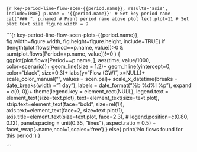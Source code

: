 
```{r key-period-line-flow-scen-{{period.name}}, results='asis', include=TRUE}
p.name = '{{period.name}}' # Set key period name
cat("### ", p.name) # Print period name above plot
text.plot=11 # Set plot text size
figure.width = 9
```

```{r key-period-line-flow-scen-plots-{{period.name}}, fig.width=figure.width, fig.height=figure.height, include=TRUE}
if (length(plot.flows[Period==p.name, value])>0 & sum(plot.flows[Period==p.name, value])!=0 ) {
  ggplot(plot.flows[Period==p.name, ], aes(time, value/1000, color=scenario))+
    geom_line(size = 1.2)+
    geom_hline(yintercept=0, color="black", size=0.3)+
    labs(y="Flow (GW)", x=NULL)+
    scale_color_manual("", values = scen.pal)+
    scale_x_datetime(breaks = date_breaks(width = "1 day"), labels = date_format("%b %d\n%I %p"), expand = c(0, 0))+
    theme(legend.key = element_rect(NULL),
          legend.text = element_text(size=text.plot),
          text=element_text(size=text.plot),
          strip.text=element_text(face="bold", size=rel(1)),
          axis.text=element_text(face=2, size=text.plot/1),
          axis.title=element_text(size=text.plot, face=2.3),
          # legend.position=c(0.80, 0.12),
          panel.spacing = unit(0.35, "lines"),
          aspect.ratio = 0.5) +
    facet_wrap(~name,ncol=1,scales='free')
  } else{ print('No flows found for this period.') }

```

